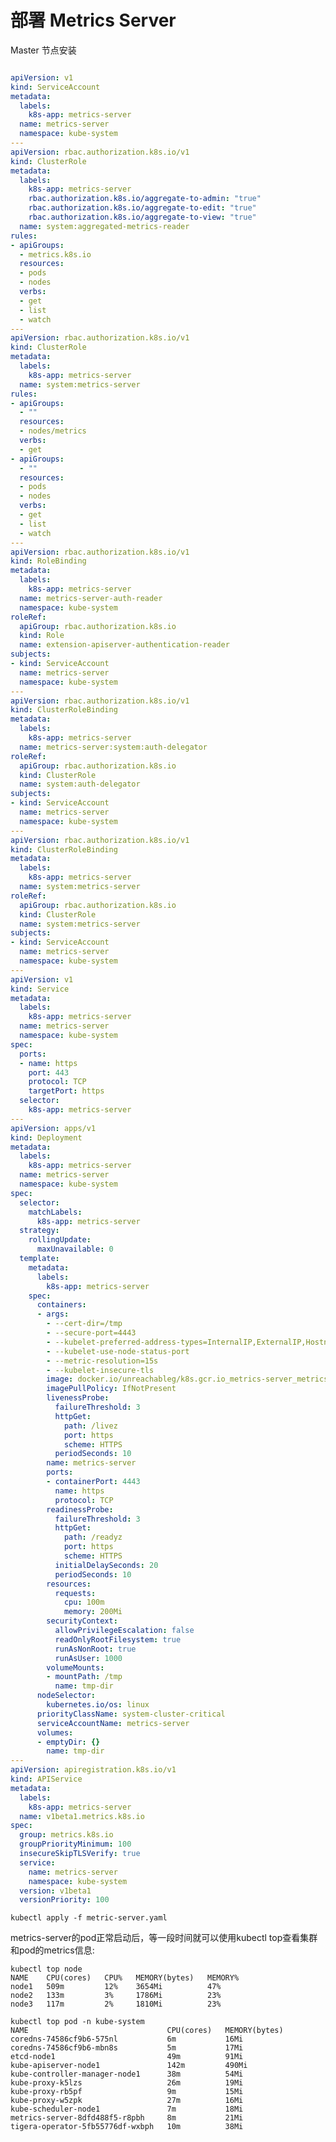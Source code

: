# 部署 Metrics Server


<Callout type="warning" emoji="⚠️">
    Master 节点安装
</Callout>


```yaml filename="metric-server.yaml"

apiVersion: v1
kind: ServiceAccount
metadata:
  labels:
    k8s-app: metrics-server
  name: metrics-server
  namespace: kube-system
---
apiVersion: rbac.authorization.k8s.io/v1
kind: ClusterRole
metadata:
  labels:
    k8s-app: metrics-server
    rbac.authorization.k8s.io/aggregate-to-admin: "true"
    rbac.authorization.k8s.io/aggregate-to-edit: "true"
    rbac.authorization.k8s.io/aggregate-to-view: "true"
  name: system:aggregated-metrics-reader
rules:
- apiGroups:
  - metrics.k8s.io
  resources:
  - pods
  - nodes
  verbs:
  - get
  - list
  - watch
---
apiVersion: rbac.authorization.k8s.io/v1
kind: ClusterRole
metadata:
  labels:
    k8s-app: metrics-server
  name: system:metrics-server
rules:
- apiGroups:
  - ""
  resources:
  - nodes/metrics
  verbs:
  - get
- apiGroups:
  - ""
  resources:
  - pods
  - nodes
  verbs:
  - get
  - list
  - watch
---
apiVersion: rbac.authorization.k8s.io/v1
kind: RoleBinding
metadata:
  labels:
    k8s-app: metrics-server
  name: metrics-server-auth-reader
  namespace: kube-system
roleRef:
  apiGroup: rbac.authorization.k8s.io
  kind: Role
  name: extension-apiserver-authentication-reader
subjects:
- kind: ServiceAccount
  name: metrics-server
  namespace: kube-system
---
apiVersion: rbac.authorization.k8s.io/v1
kind: ClusterRoleBinding
metadata:
  labels:
    k8s-app: metrics-server
  name: metrics-server:system:auth-delegator
roleRef:
  apiGroup: rbac.authorization.k8s.io
  kind: ClusterRole
  name: system:auth-delegator
subjects:
- kind: ServiceAccount
  name: metrics-server
  namespace: kube-system
---
apiVersion: rbac.authorization.k8s.io/v1
kind: ClusterRoleBinding
metadata:
  labels:
    k8s-app: metrics-server
  name: system:metrics-server
roleRef:
  apiGroup: rbac.authorization.k8s.io
  kind: ClusterRole
  name: system:metrics-server
subjects:
- kind: ServiceAccount
  name: metrics-server
  namespace: kube-system
---
apiVersion: v1
kind: Service
metadata:
  labels:
    k8s-app: metrics-server
  name: metrics-server
  namespace: kube-system
spec:
  ports:
  - name: https
    port: 443
    protocol: TCP
    targetPort: https
  selector:
    k8s-app: metrics-server
---
apiVersion: apps/v1
kind: Deployment
metadata:
  labels:
    k8s-app: metrics-server
  name: metrics-server
  namespace: kube-system
spec:
  selector:
    matchLabels:
      k8s-app: metrics-server
  strategy:
    rollingUpdate:
      maxUnavailable: 0
  template:
    metadata:
      labels:
        k8s-app: metrics-server
    spec:
      containers:
      - args:
        - --cert-dir=/tmp
        - --secure-port=4443
        - --kubelet-preferred-address-types=InternalIP,ExternalIP,Hostname
        - --kubelet-use-node-status-port
        - --metric-resolution=15s
        - --kubelet-insecure-tls
        image: docker.io/unreachableg/k8s.gcr.io_metrics-server_metrics-server:v0.6.3
        imagePullPolicy: IfNotPresent
        livenessProbe:
          failureThreshold: 3
          httpGet:
            path: /livez
            port: https
            scheme: HTTPS
          periodSeconds: 10
        name: metrics-server
        ports:
        - containerPort: 4443
          name: https
          protocol: TCP
        readinessProbe:
          failureThreshold: 3
          httpGet:
            path: /readyz
            port: https
            scheme: HTTPS
          initialDelaySeconds: 20
          periodSeconds: 10
        resources:
          requests:
            cpu: 100m
            memory: 200Mi
        securityContext:
          allowPrivilegeEscalation: false
          readOnlyRootFilesystem: true
          runAsNonRoot: true
          runAsUser: 1000
        volumeMounts:
        - mountPath: /tmp
          name: tmp-dir
      nodeSelector:
        kubernetes.io/os: linux
      priorityClassName: system-cluster-critical
      serviceAccountName: metrics-server
      volumes:
      - emptyDir: {}
        name: tmp-dir
---
apiVersion: apiregistration.k8s.io/v1
kind: APIService
metadata:
  labels:
    k8s-app: metrics-server
  name: v1beta1.metrics.k8s.io
spec:
  group: metrics.k8s.io
  groupPriorityMinimum: 100
  insecureSkipTLSVerify: true
  service:
    name: metrics-server
    namespace: kube-system
  version: v1beta1
  versionPriority: 100
```

```
kubectl apply -f metric-server.yaml

```
metrics-server的pod正常启动后，等一段时间就可以使用kubectl top查看集群和pod的metrics信息:

```
kubectl top node
NAME    CPU(cores)   CPU%   MEMORY(bytes)   MEMORY%
node1   509m         12%    3654Mi          47%
node2   133m         3%     1786Mi          23%
node3   117m         2%     1810Mi          23%

kubectl top pod -n kube-system
NAME                               CPU(cores)   MEMORY(bytes)
coredns-74586cf9b6-575nl           6m           16Mi
coredns-74586cf9b6-mbn8s           5m           17Mi
etcd-node1                         49m          91Mi
kube-apiserver-node1               142m         490Mi
kube-controller-manager-node1      38m          54Mi
kube-proxy-k5lzs                   26m          19Mi
kube-proxy-rb5pf                   9m           15Mi
kube-proxy-w5zpk                   27m          16Mi
kube-scheduler-node1               7m           18Mi
metrics-server-8dfd488f5-r8pbh     8m           21Mi
tigera-operator-5fb55776df-wxbph   10m          38Mi
```

